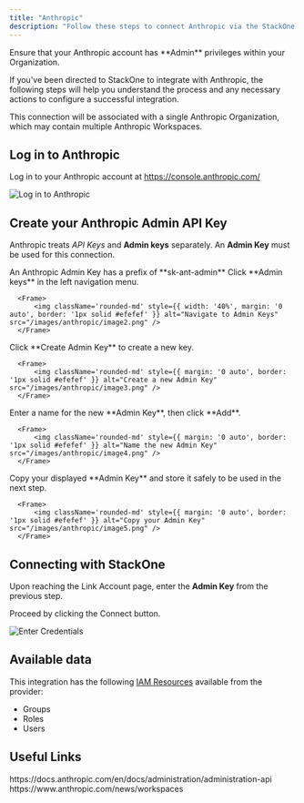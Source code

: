 ```yaml
---
title: "Anthropic"
description: "Follow these steps to connect Anthropic via the StackOne Hub successfully."
---
```



<Warning>
  Ensure that your Anthropic account has **Admin** privileges within your Organization.
</Warning>

If you've been directed to StackOne to integrate with Anthropic, the following steps will help you understand the process and any necessary actions to configure a successful integration.

This connection will be associated with a single Anthropic Organization, which may contain multiple Anthropic Workspaces.

## Log in to Anthropic

Log in to your Anthropic account at https://console.anthropic.com/ 

<Frame>
    <img className='rounded-md' style={{ margin: '0 auto', border: '1px solid #efefef' }} alt="Log in to Anthropic" src="/images/anthropic/image1.png" />
</Frame>


## Create your Anthropic Admin API Key

Anthropic treats *API Keys* and **Admin keys** separately. An **Admin Key** must be used for this connection.

<Info>
    An Anthropic Admin Key has a prefix of **sk-ant-admin**
</Info>

<Steps>
  <Step title="Navigate to Admin Keys">
      Click **Admin keys** in the left navigation menu.
  
      <Frame>
          <img className='rounded-md' style={{ width: '40%', margin: '0 auto', border: '1px solid #efefef' }} alt="Navigate to Admin Keys" src="/images/anthropic/image2.png" />
      </Frame>
  </Step>
  <Step title="Create a new Admin Key">
      Click **Create Admin Key** to create a new key.
  
      <Frame>
          <img className='rounded-md' style={{ margin: '0 auto', border: '1px solid #efefef' }} alt="Create a new Admin Key" src="/images/anthropic/image3.png" />
      </Frame>
  </Step>
  <Step title="Name the new Admin Key">
      Enter a name for the new **Admin Key**, then click **Add**.
  
      <Frame>
          <img className='rounded-md' style={{ margin: '0 auto', border: '1px solid #efefef' }} alt="Name the new Admin Key" src="/images/anthropic/image4.png" />
      </Frame>
  </Step>
  <Step title="Copy your Admin Key">
      Copy your displayed **Admin Key** and store it safely to be used in the next step.
  
      <Frame>
          <img className='rounded-md' style={{ margin: '0 auto', border: '1px solid #efefef' }} alt="Copy your Admin Key" src="/images/anthropic/image5.png" />
      </Frame>
  </Step>
</Steps>

## Connecting with StackOne

Upon reaching the Link Account page, enter the **Admin Key** from the previous step.

Proceed by clicking the Connect button.

<Frame>
    <img className='rounded-md' style={{ margin: '0 auto', border: '1px solid #efefef' }} alt="Enter Credentials" src="/images/anthropic/image6.png" />
</Frame>

<IntegrationFooter />

## Available data

This integration has the following [IAM Resources](https://docs.stackone.com/reference/getting-started-with-your-api) available from the provider:
<ul>
  <li>Groups</li>
  <li>Roles</li>
  <li>Users</li>
</ul>

## Useful Links
<Card title="Anthropic Admin API" icon="link" href="https://docs.anthropic.com/en/docs/administration/administration-api">
    https://docs.anthropic.com/en/docs/administration/administration-api
</Card>
<Card title="Anthropic Workspaces" icon="link" href="https://www.anthropic.com/news/workspaces">
    https://www.anthropic.com/news/workspaces
</Card>